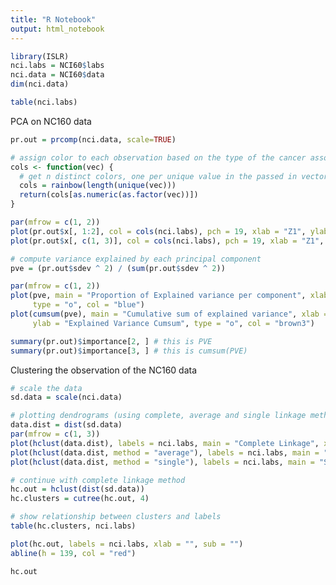 ```yaml
---
title: "R Notebook"
output: html_notebook
---
```


```r
library(ISLR)
nci.labs = NCI60$labs
nci.data = NCI60$data
dim(nci.data) 
```
```r
table(nci.labs)
```

PCA on NC160 data
```r
pr.out = prcomp(nci.data, scale=TRUE)

# assign color to each observation based on the type of the cancer associated with the observation
cols <- function(vec) {
  # get n distinct colors, one per unique value in the passed in vector
  cols = rainbow(length(unique(vec)))
  return(cols[as.numeric(as.factor(vec))])
}

par(mfrow = c(1, 2))
plot(pr.out$x[, 1:2], col = cols(nci.labs), pch = 19, xlab = "Z1", ylab = "Z2")
plot(pr.out$x[, c(1, 3)], col = cols(nci.labs), pch = 19, xlab = "Z1", ylab = "Z3")
```
```r
# compute variance explained by each principal component
pve = (pr.out$sdev ^ 2) / (sum(pr.out$sdev ^ 2))

par(mfrow = c(1, 2))
plot(pve, main = "Proportion of Explained variance per component", xlab = "Principal Component", ylab = "Explained Variance",
     type = "o", col = "blue")
plot(cumsum(pve), main = "Cumulative sum of explained variance", xlab = "Principal Component", 
     ylab = "Explained Variance Cumsum", type = "o", col = "brown3")
```
```r
summary(pr.out)$importance[2, ] # this is PVE 
summary(pr.out)$importance[3, ] # this is cumsum(PVE)
```

Clustering the observation of the NC160 data
```r
# scale the data
sd.data = scale(nci.data)

# plotting dendrograms (using complete, average and single linkage methods)
data.dist = dist(sd.data)
par(mfrow = c(1, 3))
plot(hclust(data.dist), labels = nci.labs, main = "Complete Linkage", xlab = "", ylab = "", sub = "")
plot(hclust(data.dist, method = "average"), labels = nci.labs, main = "Average Linkage", xlab = "", ylab = "", sub = "")
plot(hclust(data.dist, method = "single"), labels = nci.labs, main = "Single Linkage", xlab = "", ylab = "", sub = "")
```
```r
# continue with complete linkage method
hc.out = hclust(dist(sd.data))
hc.clusters = cutree(hc.out, 4)

# show relationship between clusters and labels
table(hc.clusters, nci.labs)
```
```r
plot(hc.out, labels = nci.labs, xlab = "", sub = "")
abline(h = 139, col = "red")
```
```r
hc.out
```

